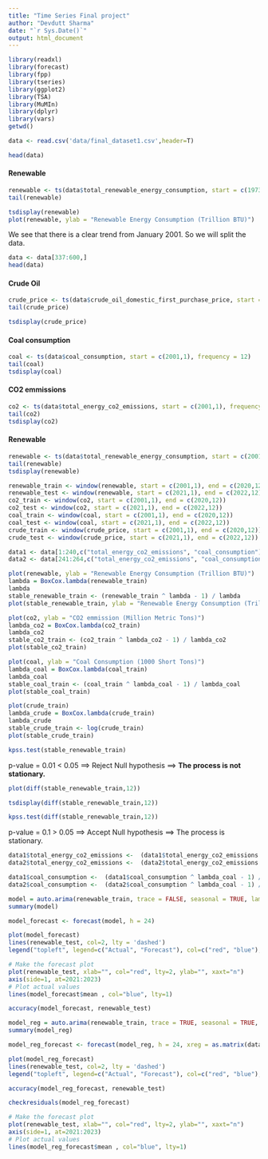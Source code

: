 ---
title: "Time Series Final project"
author: "Devdutt Sharma"
date: "`r Sys.Date()`"
output: html_document
---

```{r}
library(readxl)
library(forecast)
library(fpp)
library(tseries)
library(ggplot2)
library(TSA)
library(MuMIn)
library(dplyr)
library(vars)
getwd()
```
```{r}
data <- read.csv('data/final_dataset1.csv',header=T)
```

```{r}
head(data)
```


#### Renewable
```{r}
renewable <- ts(data$total_renewable_energy_consumption, start = c(1973,1), frequency = 12)
tail(renewable)
```
```{r}
tsdisplay(renewable)
plot(renewable, ylab = "Renewable Energy Consumption (Trillion BTU)")
```

We see that there is a clear trend from January 2001. So we will split the data.

```{r}
data <- data[337:600,]
head(data)
```

#### Crude Oil
```{r}
crude_price <- ts(data$crude_oil_domestic_first_purchase_price, start = c(2001,1), frequency = 12)
tail(crude_price)
```

```{r}
tsdisplay(crude_price)
```

#### Coal consumption
```{r}
coal <- ts(data$coal_consumption, start = c(2001,1), frequency = 12)
tail(coal)
tsdisplay(coal)
```

#### CO2 emmissions
```{r}
co2 <- ts(data$total_energy_co2_emissions, start = c(2001,1), frequency = 12)
tail(co2)
tsdisplay(co2)
```


#### Renewable
```{r}
renewable <- ts(data$total_renewable_energy_consumption, start = c(2001,1), frequency = 12)
tail(renewable)
tsdisplay(renewable)
```
```{r}
renewable_train <- window(renewable, start = c(2001,1), end = c(2020,12))
renewable_test <- window(renewable, start = c(2021,1), end = c(2022,12))
co2_train <- window(co2, start = c(2001,1), end = c(2020,12))
co2_test <- window(co2, start = c(2021,1), end = c(2022,12))
coal_train <- window(coal, start = c(2001,1), end = c(2020,12))
coal_test <- window(coal, start = c(2021,1), end = c(2022,12))
crude_train <- window(crude_price, start = c(2001,1), end = c(2020,12))
crude_test <- window(crude_price, start = c(2021,1), end = c(2022,12))
```

```{r}
data1 <- data[1:240,c("total_energy_co2_emissions", "coal_consumption")]
data2 <- data[241:264,c("total_energy_co2_emissions", "coal_consumption")]
```

```{r}
plot(renewable, ylab = "Renewable Energy Consumption (Trillion BTU)")
lambda = BoxCox.lambda(renewable_train)
lambda
stable_renewable_train <- (renewable_train ^ lambda - 1) / lambda
plot(stable_renewable_train, ylab = "Renewable Energy Consumption (Trillion BTU)")
```


```{r}
plot(co2, ylab = "CO2 emmission (Million Metric Tons)")
lambda_co2 = BoxCox.lambda(co2_train)
lambda_co2
stable_co2_train <- (co2_train ^ lambda_co2 - 1) / lambda_co2
plot(stable_co2_train)
```

```{r}
plot(coal, ylab = "Coal Consumption (1000 Short Tons)")
lambda_coal = BoxCox.lambda(coal_train)
lambda_coal
stable_coal_train <- (coal_train ^ lambda_coal - 1) / lambda_coal
plot(stable_coal_train)
```


```{r}
plot(crude_train)
lambda_crude = BoxCox.lambda(crude_train)
lambda_crude
stable_crude_train <- log(crude_train)
plot(stable_crude_train)
```


```{r}
kpss.test(stable_renewable_train)
```
p-value = 0.01 < 0.05 ==> Reject Null hypothesis ==> **The process is not stationary.**

```{r}
plot(diff(stable_renewable_train,12))
```
```{r}
tsdisplay(diff(stable_renewable_train,12))
```


```{r}
kpss.test(diff(stable_renewable_train,12))
```
p-value = 0.1 > 0.05 ==> Accept Null hypothesis ==> The process is stationary.

```{r}
data1$total_energy_co2_emissions <-  (data1$total_energy_co2_emissions ^ lambda_co2 - 1) / lambda_co2
data2$total_energy_co2_emissions <-  (data2$total_energy_co2_emissions ^ lambda_co2 - 1) / lambda_co2

data1$coal_consumption <-  (data1$coal_consumption ^ lambda_coal - 1) / lambda_coal
data2$coal_consumption <-  (data2$coal_consumption ^ lambda_coal - 1) / lambda_coal
```


```{r}
model = auto.arima(renewable_train, trace = FALSE, seasonal = TRUE, lambda = lambda)
summary(model)
```
```{r}
model_forecast <- forecast(model, h = 24)
```

```{r}
plot(model_forecast)
lines(renewable_test, col=2, lty = 'dashed')
legend("topleft", legend=c("Actual", "Forecast"), col=c("red", "blue"), lty=c(2,1))
```
```{r}
# Make the forecast plot
plot(renewable_test, xlab="", col="red", lty=2, ylab="", xaxt="n")
axis(side=1, at=2021:2023)
# Plot actual values
lines(model_forecast$mean , col="blue", lty=1)
```


```{r}
accuracy(model_forecast, renewable_test)
```


```{r}
model_reg = auto.arima(renewable_train, trace = TRUE, seasonal = TRUE, xreg = as.matrix(data1), lambda = lambda, D = 1, d=0)
summary(model_reg)
```

```{r}
model_reg_forecast <- forecast(model_reg, h = 24, xreg = as.matrix(data2))
```




```{r}
plot(model_reg_forecast)
lines(renewable_test, col=2, lty = 'dashed')
legend("topleft", legend=c("Actual", "Forecast"), col=c("red", "blue"), lty=c(2,1))
```

```{r}
accuracy(model_reg_forecast, renewable_test)
```

```{r}
checkresiduals(model_reg_forecast)
```

```{r}
# Make the forecast plot
plot(renewable_test, xlab="", col="red", lty=2, ylab="", xaxt="n")
axis(side=1, at=2021:2023)
# Plot actual values
lines(model_reg_forecast$mean , col="blue", lty=1)
```

